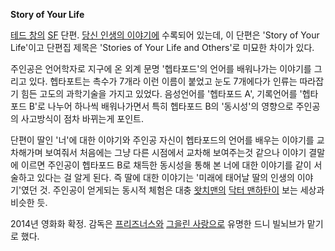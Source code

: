 '''Story of Your Life'''

[[테드 창]]의 [[SF]] 단편. [[당신 인생의 이야기]]에 수록되어 있는데, 이 단편은 'Story of Your Life'이고 단편집 제목은 'Stories of Your Life and Others'로 미묘한 차이가 있다. 

주인공은 언어학자로 지구에 온 외계 문명 '헵타포드'의 언어를 배워나가는 이야기를 그리고 있다. 헵타포트는 촉수가 7개라 이런 이름이 붙었고 눈도 7개에다가 인류는 따라잡기 힘든 고도의 과학기술을 가지고 있었다. 음성언어를 '헵타포드 A', 기록언어를 '헵타포드 B'로 나누어 하나씩 배워나가면서 특히 헵타포드 B의 '동시성'의 영향으로 주인공의 사고방식이 점차 바뀌는게 포인트. 

단편이 딸인 '너'에 대한 이야기와 주인공 자신이 헵타포드의 언어를 배우는 이야기를 교차해가며 보여줘서 처음에는 그냥 다른 시점에서 교차해 보여주는것 같으나 이야기 결말에 이르면 주인공이 헵타포드 B로 채득한 동시성을 통해 본 너에 대한 이야기를 같이 서술하고 있다는 걸 알게 된다. 즉 딸에 대한 이야기는 '미래에 태어날 딸의 인생의 이야기'였던 것. 주인공이 얻게되는 동시적 체험은 대충 [[왓치맨]]의 [[닥터 맨하탄]]이 보는 세상과 비슷한 듯.

2014년 영화화 확정. 감독은 [[프리즈너스]]와 [[그을린 사랑]]으로 유명한 드니 빌뇌브가 맡기로 했다.

